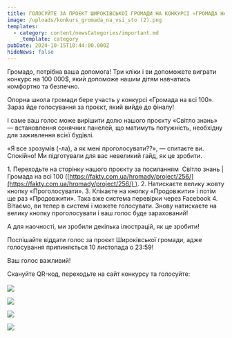 ```yaml
---
title: ГОЛОСУЙТЕ ЗА ПРОЄКТ ШИРОКІВСЬКОЇ ГРОМАДИ НА КОНКУРСІ «ГРОМАДА НА ВСІ 100»!
image: /uploads/konkurs_gromada_na_vsi_sto (2).png
templates:
  - category: content/newsCategories/important.md
    _template: category
pubDate: 2024-10-15T10:44:00.000Z
hideNews: false
---
```


Громадо, потрібна ваша допомога! Три кліки і ви допоможете виграти конкурс на 100 000$, який допоможе нашим дітям навчатись комфортно та безпечно.

Опорна школа громади бере участь у конкурсі «Громада на всі 100». Зараз йде голосування за проєкт, який вийде до фіналу!

І саме ваш голос може вирішити долю нашого проєкту «Світло знань» — встановлення сонячних панелей, що матимуть потужність, необхідну для заживлення всієї будівлі.

«Я все зрозумів (-ла), а як мені проголосувати??», — спитаєте ви. Спокійно! Ми підготували для вас невеликий гайд, як це зробити.

1\. Переходьте на сторінку нашого проєкту за посиланням  Світло знань | Громада на всі 100 ([https://fakty.com.ua/hromady/project/256/](https://fakty.com.ua/hromady/project/256/) ).
2\. Натискаєте велику жовту кнопку «Проголосувати».
3\. Клікаєте на кнопку «Продовжити» і потім ще раз «Продовжити». Така вже система перевірки через Facebook
4\. Вітаємо, ви тепер в системі і можете голосувати. Знову натискаєте на велику кнопку проголосувати і ваш голос буде зарахований!

А для наочності, ми зробили декілька ілюстрацій, як це зробити!

Поспішайте віддати голос за проєкт Широківської громади, адже голосування припиняється 10 листопада о 23:59!

Ваш голос важливий!

Скануйте QR-код, переходьте на сайт конкурсу та голосуйте:\
\
![](</uploads/Конкурс «Громада на всі 100».png>)

![](</uploads/konkurs_gromada_na_vsi_sto (3).png>)

![](</uploads/konkurs_gromada_na_vsi_sto (4).png>)

![](</uploads/konkurs_gromada_na_vsi_sto (1).png>)
